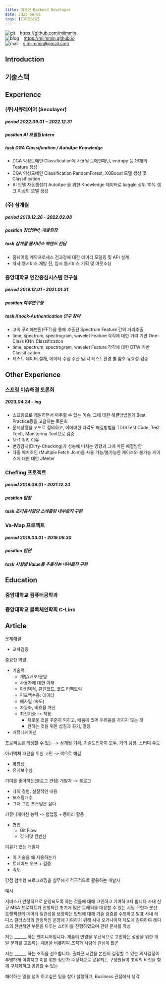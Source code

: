 ```yaml
---
title: 이상민 Backend Developer
date: 2023-06-01
tags: [프리온보딩]
---
```


![git](./img/git.png)    &ensp;  <https://github.com/miimmin> <br />
![blog](./img/blog7.png) &ensp;  <https://miimmin.github.io> <br />
![mail](./img/mail2.png) &ensp;  s.miimmin@gmail.com

## Introduction

## 기술스택

## Experience

### (주)시큐레이어 (Seculayer)
##### period 2022.09.01 ~ 2022.12.31
##### position AI 모델팀 Intern
##### task DGA Classification / AutoApe Knowledge
- DGA 악성도메인 Classification에 사용될 도메인패턴, entropy 등 16개의 Feature 생성
- DGA 악성도메인 Classification RandomForest, XGBoost 모델 생성 및 Classification
- AI 모델 자동생성기 AutoApe 을 위한 Knowledge 데이터로 kaggle 상위 10% 랭크 이상의 모델 생성


### (주) 삼개월
##### period 2019.12.26 - 2022.02.08
##### position 창업멤버, 개발팀장
##### task 삼개월 웹서비스 백엔드 전담
- 홈쉐어링 계약프로세스 전과정에 대한 데이터 모델링 및 API 설계
- 자사 웹서비스 개발 전, 임시 웹서비스 기획 및 아웃소싱

### 중앙대학교 인간중심시스템 연구실
##### period 2019.12.01 - 2021.01.31
##### position 학부연구생
##### task Knock-Authentication 연구 참여
- 고속 푸리에변환(FFT)을 통해 추출된 Spectrum Feature 간의 거리추출
- time, spectrum, spectrogram, wavelet Feature 각각에 대한 거리 기반 One-Class KNN  Classification
- time, spectrum, spectrogram, wavelet Feature 각각에 대한 DTW 기반 Classification
- 테스트 데이터 설계, 데이터 수집 주관 및 각 테스트환경 별 암호 유효성 검증

## Other Experience

### 스프링 이슈해결 토론회
##### 2023.04.24 - ing
- 스프링으로 개발하면서 마주할 수 있는 이슈, 그에 대한 해결방법들과 Best Practice등을 고찰하는 토론회
- 문제상황을 코드로 정의하고, 이에대한 다각도 해결방법을 TDD(Test Code, Test Tool), Monitoring Tool으로 검증
- N+1 쿼리 이슈
- 변경감지(Dirty-Checking)가 성능에 미치는 영향과 그에 따른 해결방안
- 다중 페치조인 (Multiple Fetch Join)을 사용 가능/불가능한 케이스와 불가능 케이스에 대한 대안
JMeter

### Chefling 프로젝트
##### period 2019.09.01 - 2021.12.24
##### position 팀장
##### task 조리음식할당 스케줄링 내부로직 구현


### Va-Map 프로젝트
##### period 2019.03.01 - 2019.06.30
##### position 팀원
##### task 시설별 Value를 추출하는 내부로직 구현


## Education
### 중앙대학교 컴퓨터공학과
### 중앙대학교 블록체인학회 C-Link


## Article

문제해결
- 교차검증

중요한 역량
- 기술력
    - 개발/배포/운영
    - 사용자에 대한 이해
    - 아키텍쳐, 클린코드, 코드 리펙토링
    - 피드백수용: 데이터
    - 애자일 (속도)
    - 자동화, 비효율 개선
    - 최신기술 -> 적용
        - 새로운 것을 꾸준히 익히고, 배움에 있어 두려움을 가지지 않는 것
        - 원하는 것을 위한 삽질과 끈기, 열정
- 커뮤니케이션


프로젝트를 리딩할 수 있는 -> 삼개월 기획, 기술도입까지 모두, 거의 팀장, 스터디 주도

아키텍처 패턴을 위한 고민 -> 책으로 해결
- 확장성
- 유지보수성

기여를 좋아하는(블로그 관점) 개발자 -> 블로그
- 나의 경험. 실질적인 내용
- 포스팅개수
- 그저 그런 포스팅은 싫다

커뮤니케이션 능력 -> 협업툴 + 동아리 활동
- 협업
    - Git Flow
    - 깃 커밋 컨벤션

이유가 있는 개발자
- 이 기술을 왜 사용하는가
- 트레이드 오프 + 검증
- 속도

강점
함수형 프로그래밍을 실무에서 적극적으로 활용하는 개발자


예시

서비스가 안정적으로 운영되도록 하는 것들에 대해 고민하고 기여하고자 합니다
사내 신규 MSA 프로젝트가 진행되던 초기에 많은 트래픽을 대응할 수 있는 샤딩 구현과 분산 트랜잭션의 데이터 일관성을 보장하는 방법에 대해 기술 검증를 수행하고 발표
사내 레디스 클러스터의 안정적인 운영에 기여하기 위해 사내 오거나이저 제도에 참여하여 레디스의 전반적인 부분을 다루는 스터디를 진행하였으며 관련 문서를 작성



저는 ______ 하는 엔지니어입니다.
제품의 변경을 우선적으로 고민하는
성장을 위한 개발 문화를 고민하는
채용을 비롯하여 조직과 사람에 관심이 많은

저는 ______ 하는 조직을 선호합니다.
출퇴근 시간을 본인이 결정할 수 있는
의사결정이 투명하게 이뤄지고 이를 위한 정보가 수평적으로 공유되는
구성원들이 조직의 비전을 함께 구체화하고 공감할 수 있는


해야하는 일을 넘어 하고싶은 일을 찾아 실행하고, Business 관점에서 생각